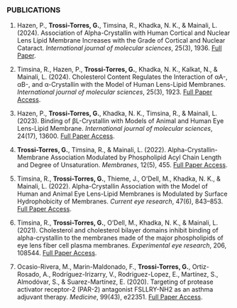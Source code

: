 ### PUBLICATIONS

1. Hazen, P., **Trossi-Torres, G.**, Timsina, R., Khadka, N. K., & Mainali, L. (2024). Association of Alpha-Crystallin with Human Cortical and Nuclear Lens Lipid Membrane Increases with the Grade of Cortical and Nuclear Cataract. *International journal of molecular sciences*, 25(3), 1936. <a href="https://doi.org/10.3390/ijms25031936" target="_blank">Full Paper</a>.

2. Timsina, R., Hazen, P., **Trossi-Torres, G.**, Khadka, N. K., Kalkat, N., & Mainali, L. (2024). Cholesterol Content Regulates the Interaction of αA-, αB-, and α-Crystallin with the Model of Human Lens-Lipid Membranes. *International journal of molecular sciences*, 25(3), 1923. <a href="https://doi.org/10.3390/ijms25031923" target="_blank">Full Paper Access</a>.

3. Hazen, P., **Trossi-Torres, G.**, Khadka, N. K., Timsina, R., & Mainali, L. (2023). Binding of βL-Crystallin with Models of Animal and Human Eye Lens-Lipid Membrane. *International journal of molecular sciences*, 24(17), 13600. <a href="https://doi.org/10.3390/ijms241713600" target="_blank">Full Paper Access</a>.

4. **Trossi-Torres, G.**, Timsina, R., & Mainali, L. (2022). Alpha-Crystallin-Membrane Association Modulated by Phospholipid Acyl Chain Length and Degree of Unsaturation. *Membranes*, 12(5), 455. <a href="https://doi.org/10.3390/membranes12050455" target="_blank">Full Paper Access</a>.

5. Timsina, R., **Trossi-Torres, G.**, Thieme, J., O'Dell, M., Khadka, N. K., & Mainali, L. (2022). Alpha-Crystallin Association with the Model of Human and Animal Eye Lens-Lipid Membranes is Modulated by Surface Hydrophobicity of Membranes. *Current eye research*, 47(6), 843–853. <a href="https://doi.org/10.1080/02713683.2022.2040539" target="_blank">Full Paper Access</a>.

6. Timsina, R., **Trossi-Torres, G.**, O'Dell, M., Khadka, N. K., & Mainali, L. (2021). Cholesterol and cholesterol bilayer domains inhibit binding of alpha-crystallin to the membranes made of the major phospholipids of eye lens fiber cell plasma membranes. *Experimental eye research*, 206, 108544. <a href="https://doi.org/10.1016/j.exer.2021.108544" target="_blank">Full Paper Access</a>.

7. Ocasio-Rivera, M., Marin-Maldonado, F., **Trossi-Torres, G.**, Ortiz-Rosado, A., Rodríguez-Irizarry, V., Rodriguez-Lopez, E., Martínez, S., Almodóvar, S., & Suarez-Martínez, E. (2020). Targeting of protease activator receptor-2 (PAR-2) antagonist FSLLRY-NH2 as an asthma adjuvant therapy. *Medicine*, 99(43), e22351. <a href="https://doi.org/10.1097/MD.0000000000022351" target="_blank">Full Paper Access</a>.
